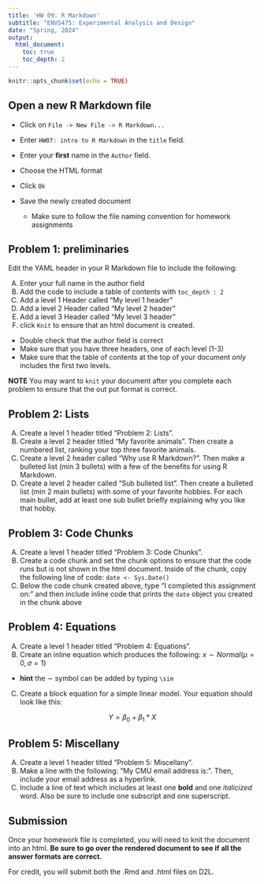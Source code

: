 ```yaml
---
title: 'HW 09: R Markdown'
subtitle: "ENVS475: Experimental Analysis and Design"
date: "Spring, 2024"
output: 
  html_document:
    toc: true
    toc_depth: 2
---
```


```r
knitr::opts_chunk$set(echo = TRUE)
```



## Open a new R Markdown file 

* Click on `File -> New File -> R Markdown...`

* Enter `HW07: intro to R Markdown` in the `title` field. 

* Enter your **first** name in the `Author` field.

* Choose the HTML format

* Click `Ok`

* Save the newly created document
  + Make sure to follow the file naming convention for homework assignments

## Problem 1: preliminaries
Edit the YAML header in your R Markdown file to include the following:  

A) Enter your full name in the author field  
B) Add the code to include a table of contents with `toc_depth : 2`  
C) Add a level 1 Header called "My level 1 header"  
D) Add a level 2 Header called "My level 2 header"  
E) Add a level 3 Header called "My level 3 header"  
F) click `Knit` to ensure that an html document is created.  
  + Double check that the author field is correct
  + Make sure that you have three headers, one of each level (1-3)
  + Make sure that the table of contents at the top of your document *only* includes the first two levels. 

**NOTE** You may want to `knit` your document after you complete each problem to ensure that the out put format is correct. 


## Problem 2: Lists
A) Create a level 1 header titled "Problem 2: Lists".
B) Create a level 2 header titled "My favorite animals". Then create a numbered list, ranking your top three favorite animals. 
C) Create a level 2 header called "Why use R Markdown?". Then make a bulleted list (min 3 bullets) with a few of the benefits for using R Markdown. 
D) Create a level 2 header called "Sub bulleted list". Then create a bulleted list (min 2 main bullets) with some of your favorite hobbies. For each main bullet, add at least one sub bullet briefly explaining why you like that hobby. 

## Problem 3: Code Chunks
A) Create a level 1 header titled "Problem 3: Code Chunks".
B) Create a code chunk and set the chunk options to ensure that the code runs but is not shown in the html document. Inside of the chunk, copy the following line of code: `date <- Sys.Date()`
C) Below the code chunk created above, type “I completed this assignment on: ” and then include inline code that prints the `date` object you created in the chunk above

## Problem 4: Equations
A) Create a level 1 header titled "Problem 4: Equations".
B) Create an inline equation which produces the following: $x \sim Normal(\mu = 0, \sigma = 1)$
  + **hint** the $\sim$ symbol can be added by typing `\sim`
C) Create a block equation for a simple linear model. Your equation should look like this:

$$ Y = \beta_0 + \beta_1 * X $$

## Problem 5: Miscellany
A) Create a level 1 header titled "Problem 5: Miscellany".
B) Make a line with the following: "My CMU email address is: ". Then, include your email address as a hyperlink. 
C) Include a line of text which includes at least one **bold** and one *italicized* word. Also be sure to include one subscript and one superscript. 


## Submission

Once your homework file is completed, you will need to knit the document into an html. **Be sure to go over the rendered document to see if all the answer formats are correct.**

For credit, you will submit both the .Rmd and .html files on D2L. 
